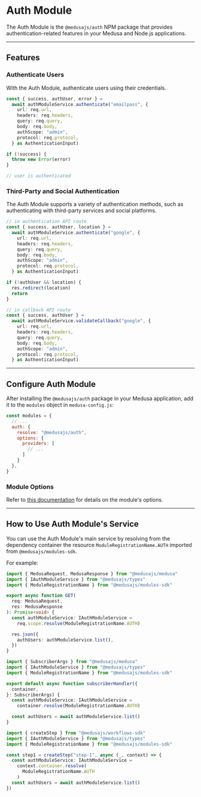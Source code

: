 
# Auth Module

The Auth Module is the `@medusajs/auth` NPM package that provides authentication-related features in your Medusa and Node.js applications.

---

## Features

### Authenticate Users

With the Auth Module, authenticate users using their credentials.

```ts
const { success, authUser, error } =
  await authModuleService.authenticate("emailpass", {
    url: req.url,
    headers: req.headers,
    query: req.query,
    body: req.body,
    authScope: "admin",
    protocol: req.protocol,
  } as AuthenticationInput)

if (!success) {
  throw new Error(error)
}

// user is authenticated
```

### Third-Party and Social Authentication

The Auth Module supports a variety of authentication methods, such as authenticating with third-party services and social platforms.

```ts
// in authentication API route
const { success, authUser, location } =
  await authModuleService.authenticate("google", {
    url: req.url,
    headers: req.headers,
    query: req.query,
    body: req.body,
    authScope: "admin",
    protocol: req.protocol,
  } as AuthenticationInput)

if (!authUser && location) {
  res.redirect(location)
  return
}

// in callback API route
const { success, authUser } =
  await authModuleService.validateCallback("google", {
    url: req.url,
    headers: req.headers,
    query: req.query,
    body: req.body,
    authScope: "admin",
    protocol: req.protocol,
  } as AuthenticationInput)
```

---

## Configure Auth Module

After installing the `@medusajs/auth` package in your Medusa application, add it to the `modules` object in `medusa-config.js`:

```js title="medusa-config.js"
const modules = {
  // ...
  auth: {
    resolve: "@medusajs/auth",
    options: {
      providers: [
        // ...
      ]
    }
  },
}
```

### Module Options

Refer to [this documentation](./module-options/index.mdx) for details on the module's options.

---

## How to Use Auth Module's Service

You can use the Auth Module's main service by resolving from the dependency container the resource `ModuleRegistrationName.AUTH` imported from `@medusajs/modules-sdk`.

For example:

<Tabs groupId="resource-type" isCodeTabs={true}>
  <TabItem label="API Route" value="api-route" attributes={{
    title: "src/api/store/custom/route.ts"
  }}>

  ```ts
  import { MedusaRequest, MedusaResponse } from "@medusajs/medusa"
  import { IAuthModuleService } from "@medusajs/types"
  import { ModuleRegistrationName } from "@medusajs/modules-sdk"

  export async function GET(
    req: MedusaRequest,
    res: MedusaResponse
  ): Promise<void> {
    const authModuleService: IAuthModuleService =
      req.scope.resolve(ModuleRegistrationName.AUTH)

    res.json({
      authUsers: authModuleService.list(),
    })
  }
  ```

  </TabItem>
  <TabItem label="Subscriber" value="subscribers" attributes={{
    title: "src/subscribers/custom-handler.ts"
  }}>

  ```ts
  import { SubscriberArgs } from "@medusajs/medusa"
  import { IAuthModuleService } from "@medusajs/types"
  import { ModuleRegistrationName } from "@medusajs/modules-sdk"

  export default async function subscriberHandler({
    container,
  }: SubscriberArgs) {
    const authModuleService: IAuthModuleService =
      container.resolve(ModuleRegistrationName.AUTH)

    const authUsers = await authModuleService.list()
  }
  ```

  </TabItem>
  <TabItem label="Workflow Step" value="workflow-step" attributes={{
    title: "src/workflows/hello-world/step1.ts"
  }}>

  ```ts
  import { createStep } from "@medusajs/workflows-sdk"
  import { IAuthModuleService } from "@medusajs/types"
  import { ModuleRegistrationName } from "@medusajs/modules-sdk"

  const step1 = createStep("step-1", async (_, context) => {
    const authModuleService: IAuthModuleService =
      context.container.resolve(
        ModuleRegistrationName.AUTH
      )
    const authUsers = await authModuleService.list()
  })
  ```

  </TabItem>
</Tabs>

